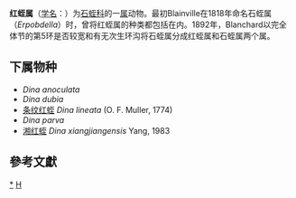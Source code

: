 {{Automatic taxobox
| taxon = Dina
| authority = Blanchard, 1892
}}
'''红蛭属'''（[[学名|学名]]：{{lang|la|''Dina''}}）为[[石蛭科|石蛭科]]的一[[属|属]]动物。最初Blainville在1818年命名石蛭属（''Erpobdella''）时，曾将红蛭属的种类都包括在内。1892年，Blanchard以完全体节的第5环是否较宽和有无次生环沟将石蛭属分成红蛭属和石蛭属两个属。

==下属物种==
* ''Dina anoculata''
* ''Dina dubia''
* [[条纹红蛭|条纹红蛭]] ''Dina lineata'' (O. F. Muller, 1774)
* ''Dina parva''
* [[湘红蛭|湘红蛭]] ''Dina xiangjiangensis'' Yang, 1983

==參考文獻==
{{reflist}}

{{taxonbar}}

[[Category:_红蛭属|*]]
[[Category:1892年描述的分类群|H]]